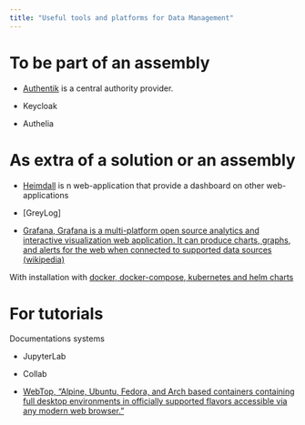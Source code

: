 ```yaml
---
title: "Useful tools and platforms for Data Management"
---
```


# To be part of an assembly

* [Authentik](https://goauthentik.io/) is a central authority provider.

* Keycloak

* Authelia

# As extra of a solution or an assembly

* [Heimdall](https://heimdall.site/) is n web-application that provide a dashboard on other web-applications

* [GreyLog]

* [Grafana, Grafana is a multi-platform open source analytics and interactive visualization web application. It can produce charts, graphs, and alerts for the web when connected to supported data sources (wikipedia)](https://grafana.com/)

With installation with [docker, docker-compose, kubernetes and helm charts](https://grafana.com/docs/grafana/latest/setup-grafana/installation/)

# For tutorials

Documentations systems

* JupyterLab

* Collab

* [WebTop, "Alpine, Ubuntu, Fedora, and Arch based containers containing full desktop environments in officially supported flavors accessible via any modern web browser."](https://github.com/linuxserver/docker-webtop)


